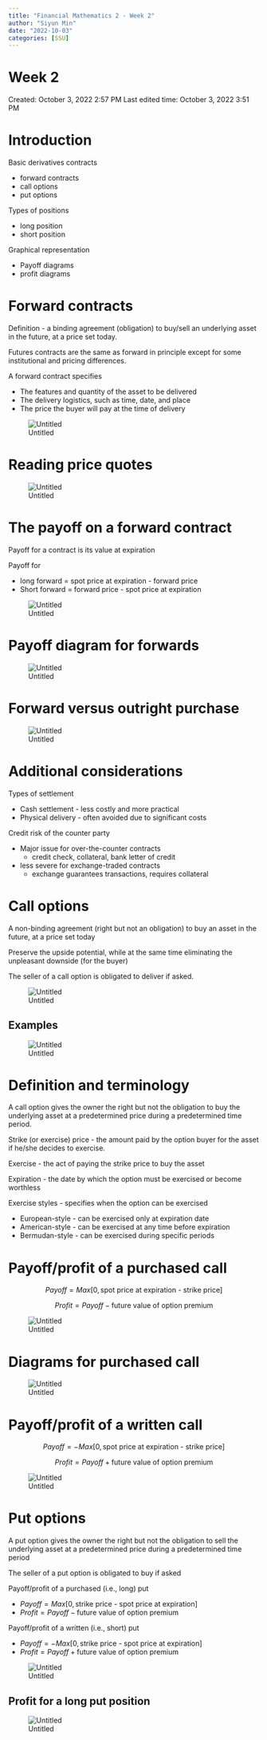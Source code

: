 ```yaml
---
title: "Financial Mathematics 2 - Week 2"
author: "Siyun Min"
date: "2022-10-03"
categories: [SSU]
---
```

# Week 2

Created: October 3, 2022 2:57 PM
Last edited time: October 3, 2022 3:51 PM

# Introduction

Basic derivatives contracts

- forward contracts
- call options
- put options

Types of positions

- long position
- short position

Graphical representation

- Payoff diagrams
- profit diagrams

# Forward contracts

Definition - a binding agreement (obligation) to buy/sell an underlying asset in the future, at a price set today.

Futures contracts are the same as forward in principle except for some institutional and pricing differences.

A forward contract specifies

- The features and quantity of the asset to be delivered
- The delivery logistics, such as time, date, and place
- The price the buyer will pay at the time of delivery

![Untitled](./Untitled.png)

# Reading price quotes

![Untitled](./Untitled%201.png)

# The payoff on a forward contract

Payoff for a contract is its value at expiration

Payoff for

- long forward = spot price at expiration - forward price
- Short forward = forward price - spot price at expiration

![Untitled](./Untitled%202.png)

# Payoff diagram for forwards

![Untitled](./Untitled%203.png)

# Forward versus outright purchase

![Untitled](./Untitled%204.png)

# Additional considerations

Types of settlement

- Cash settlement - less costly and more practical
- Physical delivery - often avoided due to significant costs

Credit risk of the counter party

- Major issue for over-the-counter contracts
    - credit check, collateral, bank letter of credit
- less severe for exchange-traded contracts
    - exchange guarantees transactions, requires collateral

# Call options

A non-binding agreement (right but not an obligation) to buy an asset in the future, at a price set today

Preserve the upside potential, while at the same time eliminating the unpleasant downside (for the buyer)

The seller of a call option is obligated to deliver if asked.

![Untitled](./Untitled%205.png)

## Examples

![Untitled](./Untitled%206.png)

# Definition and terminology

A call option gives the owner the right but not the obligation to buy the underlying asset at a predetermined price during a predetermined time period.

Strike (or exercise) price - the amount paid by the option buyer for the asset if he/she decides to exercise.

Exercise - the act of paying the strike price to buy the asset

Expiration - the date by which the option must be exercised or become worthless

Exercise styles - specifies when the option can be exercised

- European-style - can be exercised only at expiration date
- American-style - can be exercised at any time before expiration
- Bermudan-style - can be exercised during specific periods

# Payoff/profit of a purchased call

$$
Payoff = Max[0, \text{spot price at expiration - strike price}]
$$

$$
Profit = Payoff - \text{future value of option premium}
$$

![Untitled](./Untitled%207.png)

# Diagrams for purchased call

![Untitled](./Untitled%208.png)

# Payoff/profit of a written call

$$
Payoff = -Max[0, \text{spot price at expiration - strike price}]
$$

$$
Profit = Payoff + \text{future value of option premium}
$$

![Untitled](./Untitled%209.png)

# Put options

A put option gives the owner the right but not the obligation to sell the underlying asset at a predetermined price during a predetermined time period

The seller of a put option is obligated to buy if asked

Payoff/profit of a purchased (i.e., long) put

- $Payoff = Max[0, \text{strike price - spot price at expiration}]$
- $Profit = Payoff - \text{future value of option premium}$

Payoff/profit of a written (i.e., short) put

- $Payoff = -Max[0, \text{strike price - spot price at expiration}]$
- $Profit = Payoff + \text{future value of option premium}$

![Untitled](./Untitled%2010.png)

## Profit for a long put position

![Untitled](./Untitled%2011.png)
